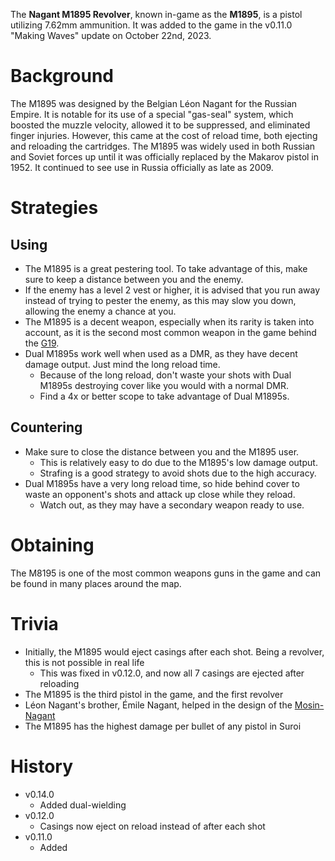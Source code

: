 The **Nagant M1895 Revolver**, known in-game as the **M1895**, is a pistol utilizing 7.62mm ammunition. It was added to the game in the v0.11.0 "Making Waves" update on October 22nd, 2023.

# Background
The M1895 was designed by the Belgian Léon Nagant for the Russian Empire. It is notable for its use of a special "gas-seal" system, which boosted the muzzle velocity, allowed it to be suppressed, and eliminated finger injuries. However, this came at the cost of reload time, both ejecting and reloading the cartridges. The M1895 was widely used in both Russian and Soviet forces up until it was officially replaced by the Makarov pistol in 1952. It continued to see use in Russia officially as late as 2009.

# Strategies
## Using
- The M1895 is a great pestering tool. To take advantage of this, make sure to keep a distance between you and the enemy.
- If the enemy has a level 2 vest or higher, it is advised that you run away instead of trying to pester the enemy, as this may slow you down, allowing the enemy a chance at you.
- The M1895 is a decent weapon, especially when its rarity is taken into account, as it is the second most common weapon in the game behind the [G19](/weapons/guns/g19).
- Dual M1895s work well when used as a DMR, as they have decent damage output. Just mind the long reload time.
  - Because of the long reload, don't waste your shots with Dual M1895s destroying cover like you would with a normal DMR.
  - Find a 4x or better scope to take advantage of Dual M1895s.

## Countering
- Make sure to close the distance between you and the M1895 user. 
  - This is relatively easy to do due to the M1895's low damage output.
  - Strafing is a good strategy to avoid shots due to the high accuracy.
- Dual M1895s have a very long reload time, so hide behind cover to waste an opponent's shots and attack up close while they reload.
  - Watch out, as they may have a secondary weapon ready to use.

# Obtaining
The M8195 is one of the most common weapons guns in the game and can be found in many places around the map.

# Trivia
- Initially, the M1895 would eject casings after each shot. Being a revolver, this is not possible in real life
  - This was fixed in v0.12.0, and now all 7 casings are ejected after reloading
- The M1895 is the third pistol in the game, and the first revolver
- Léon Nagant's brother, Émile Nagant, helped in the design of the [Mosin-Nagant](/weapons/guns/mosin)
- The M1895 has the highest damage per bullet of any pistol in Suroi

# History
- v0.14.0
  - Added dual-wielding
- v0.12.0
  - Casings now eject on reload instead of after each shot
- v0.11.0
  - Added